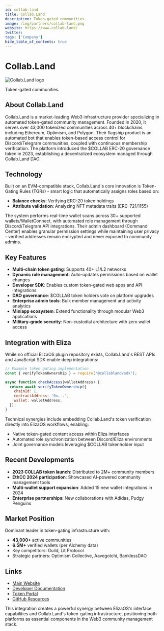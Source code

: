 ```yaml
---
id: collab-land
title: Collab.Land
description: Token-gated communities.
image: /img/partners/collab-land.png
website: https://www.collab.land/
twitter:
tags: ['Company']
hide_table_of_contents: true
---
```


# Collab.Land

<div className="partner-logo">
  <img src="/img/partners/collab-land.png" alt="Collab.Land logo" />
</div>

Token-gated communities.

## About Collab.Land

Collab.Land is a market-leading Web3 infrastructure provider specializing in automated token-gated community management. Founded in 2020, it serves over 43,000 tokenized communities across 40+ blockchains including Ethereum, Optimism, and Polygon. Their flagship product is an automated bot that enables token-based access control for Discord/Telegram communities, coupled with continuous membership verification. The platform introduced the $COLLAB ERC-20 governance token in 2023, establishing a decentralized ecosystem managed through Collab.Land DAO.

## Technology

Built on an EVM-compatible stack, Collab.Land's core innovation is Token-Gating Rules (TGRs) - smart logic that automatically assigns roles based on:

- **Balance checks**: Verifying ERC-20 token holdings
- **Attribute validation**: Analyzing NFT metadata traits (ERC-721/1155)

The system performs real-time wallet scans across 30+ supported wallets/WalletConnect, with automated role management through Discord/Telegram API integrations. Their admin dashboard (Command Center) enables granular permission settings while maintaining user privacy - verified addresses remain encrypted and never exposed to community admins.

## Key Features

- **Multi-chain token gating**: Supports 40+ L1/L2 networks
- **Dynamic role management**: Auto-updates permissions based on wallet changes
- **Developer SDK**: Enables custom token-gated web apps and API integrations
- **DAO governance**: $COLLAB token holders vote on platform upgrades
- **Enterprise admin tools**: Bulk member management and activity analytics
- **Miniapp ecosystem**: Extend functionality through modular Web3 applications
- **Military-grade security**: Non-custodial architecture with zero wallet access

## Integration with Eliza

While no official ElizaOS plugin repository exists, Collab.Land's REST APIs and JavaScript SDK enable deep integrations:

```javascript
// Example token gating implementation
const { verifyTokenOwnership } = require('@collabland/sdk');

async function checkAccess(walletAddress) {
  return await verifyTokenOwnership({
    chainId: 1,
    contractAddress: '0x...',
    wallet: walletAddress,
  });
}
```

Technical synergies include embedding Collab.Land's token verification directly into ElizaOS workflows, enabling:

- Native token-gated content access within Eliza interfaces
- Automated role synchronization between Discord/Eliza environments
- Joint governance models leveraging $COLLAB tokenholder input

## Recent Developments

- **2023 COLLAB token launch**: Distributed to 2M+ community members
- **EthCC 2024 participation**: Showcased AI-powered community management tools
- **Multi-wallet support expansion**: Added 15 new wallet integrations in 2024
- **Enterprise partnerships**: New collaborations with Adidas, Pudgy Penguins

## Market Position

Dominant leader in token-gating infrastructure with:

- **43,000+** active communities
- **6.5M+** verified wallets (per Alchemy data)
- Key competitors: Guild, Lit Protocol
- Strategic partners: Optimism Collective, Aavegotchi, BanklessDAO

## Links

- [Main Website](https://www.collab.land)
- [Developer Documentation](https://dev.collab.land)
- [Token Portal](https://help.collab.land/token/token_overview)
- [GitHub Resources](https://dev.collab.land/docs/intro)

This integration creates a powerful synergy between ElizaOS's interface capabilities and Collab.Land's token-gating infrastructure, positioning both platforms as essential components in the Web3 community management stack.
